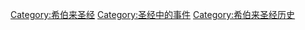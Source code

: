 [[Category:希伯来圣经|Category:希伯来圣经]]
[[Category:圣经中的事件|Category:圣经中的事件]]
[[Category:希伯来圣经历史|Category:希伯来圣经历史]]